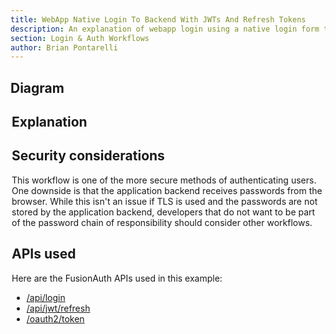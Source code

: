 ```yaml
---
title: WebApp Native Login To Backend With JWTs And Refresh Tokens
description: An explanation of webapp login using a native login form that submits to the application backend with JWTs and refresh tokens in cookies
section: Login & Auth Workflows
author: Brian Pontarelli
---
```


<Intro/>

## Diagram

<Legend/>

<Diagram/>

## Explanation

<OrderedList>
  <Step1/>
  <Step2/>
  <Step3/>
  <Step4/>
  <Step5/>
  <Step6/>
  <Step7/>
  <Step8/>
  <Step9/>
  <Step10/>
</OrderedList>

## Security considerations

This workflow is one of the more secure methods of authenticating users. One downside is that the application backend receives passwords from the browser. While this isn't an issue if TLS is used and the passwords are not stored by the application backend, developers that do not want to be part of the password chain of responsibility should consider other workflows.

## APIs used

Here are the FusionAuth APIs used in this example:

* [/api/login](/docs/apis/login#authenticate-a-user)
* [/api/jwt/refresh](/docs/apis/jwt#refresh-a-jwt)
* [/oauth2/token](/docs/lifecycle/authenticate-users/oauth/endpoints#refresh-token-grant-request)
